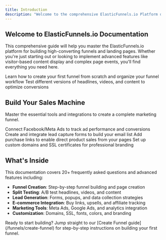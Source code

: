 ```yaml
---
title: Introduction
description: "Welcome to the comprehensive ElasticFunnels.io Platform documentation"
---
```


## Welcome to ElasticFunnels.io Documentation

This comprehensive guide will help you master the ElasticFunnels.io platform for building high-converting funnels and landing pages. Whether you're just starting out or looking to implement advanced features like visitor-based content display and complex page events, you'll find everything you need here.

<CardGroup cols={2}>
  <Card
    title="Create Funnels"
    icon="rocket"
    href="/funnels/create-funnel"
  >
    Learn how to create your first funnel from scratch and organize your funnel workflow
  </Card>
  <Card
    title="Split Testing"
    icon="flask"
    href="/funnels/split-testing"
  >
    Test different versions of headlines, videos, and content to optimize conversions
  </Card>
</CardGroup>

## Build Your Sales Machine

Master the essential tools and integrations to create a complete marketing funnel.

<CardGroup cols={2}>
  <Card
    title="Meta Ads Integration"
    icon="chart-line"
    href="/integrations/meta-ads"
  >
    Connect Facebook/Meta Ads to track ad performance and conversions
  </Card>
  <Card
    title="Lead Capture Forms"
    icon="clipboard-list"
    href="/forms/lead-capture"
  >
    Create and integrate lead capture forms to build your email list
  </Card>
  <Card
    title="Buy Links"
    icon="shopping-cart"
    href="/products/buy-links"
  >
    Add purchase links to enable direct product sales from your pages
  </Card>
  <Card
    title="Custom Domains"
    icon="globe"
    href="/domains/custom-domains"
  >
    Set up custom domains and SSL certificates for professional branding
  </Card>
</CardGroup>

## What's Inside

This documentation covers 20+ frequently asked questions and advanced features including:

- **Funnel Creation**: Step-by-step funnel building and page creation
- **Split Testing**: A/B test headlines, videos, and content
- **Lead Generation**: Forms, popups, and data collection strategies
- **E-commerce Integration**: Buy links, upsells, and affiliate tracking
- **Marketing Tools**: Meta Ads, Google Ads, and analytics integration
- **Customization**: Domains, SSL, fonts, colors, and branding

<Note>
Ready to start building? Jump straight to our [Create Funnel guide](/funnels/create-funnel) for step-by-step instructions on building your first funnel.
</Note>
